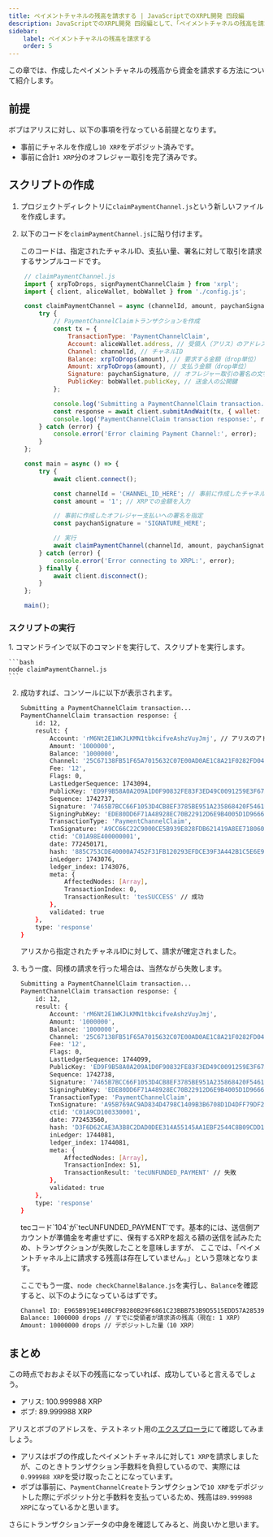 ```yaml
---
title: ペイメントチャネルの残高を請求する | JavaScriptでのXRPL開発 四段編
description: JavaScriptでのXRPL開発 四段編として、「ペイメントチャネルの残高を請求する」について解説しているページです。
sidebar:
    label: ペイメントチャネルの残高を請求する
    order: 5
---
```



この章では、作成したペイメントチャネルの残高から資金を請求する方法について紹介します。

## 前提

ボブはアリスに対し、以下の事項を行なっている前提となります。

- 事前にチャネルを作成し`10 XRP`をデポジット済みです。
- 事前に合計`1 XRP`分のオフレジャー取引を完了済みです。

## スクリプトの作成

<Steps>

1. プロジェクトディレクトリに`claimPaymentChannel.js`という新しいファイルを作成します。

2. 以下のコードを`claimPaymentChannel.js`に貼り付けます。

   このコードは、指定されたチャネルID、支払い量、署名に対して取引を請求するサンプルコードです。

   ```javascript
    // claimPaymentChannel.js
    import { xrpToDrops, signPaymentChannelClaim } from 'xrpl';
    import { client, aliceWallet, bobWallet } from './config.js';

    const claimPaymentChannel = async (channelId, amount, paychanSignature) => {
        try {
            // PaymentChannelClaimトランザクションを作成
            const tx = {
                TransactionType: 'PaymentChannelClaim',
                Account: aliceWallet.address, // 受領人（アリス）のアドレス
                Channel: channelId, // チャネルID
                Balance: xrpToDrops(amount), // 要求する金額（drop単位）
                Amount: xrpToDrops(amount), // 支払う金額（drop単位）
                Signature: paychanSignature, // オフレジャー取引の署名の文字列
                PublicKey: bobWallet.publicKey, // 送金人の公開鍵
            };

            console.log('Submitting a PaymentChannelClaim transaction...');
            const response = await client.submitAndWait(tx, { wallet: aliceWallet }); // 受領人（アリス）が署名
            console.log('PaymentChannelClaim transaction response:', response);
        } catch (error) {
            console.error('Error claiming Payment Channel:', error);
        }
    };

    const main = async () => {
        try {
            await client.connect();

            const channelId = 'CHANNEL_ID_HERE'; // 事前に作成したチャネルIDを入力
            const amount = '1'; // XRPでの金額を入力

            // 事前に作成したオフレジャー支払いへの署名を指定
            const paychanSignature = 'SIGNATURE_HERE';

            // 実行
            await claimPaymentChannel(channelId, amount, paychanSignature);
        } catch (error) {
            console.error('Error connecting to XRPL:', error);
        } finally {
            await client.disconnect();
        }
    };

    main();
    ```
</Steps>

### スクリプトの実行

<Steps>
1. コマンドラインで以下のコマンドを実行して、スクリプトを実行します。

    ```bash
    node claimPaymentChannel.js
    ```

2. 成功すれば、コンソールに以下が表示されます。

    ```bash
    Submitting a PaymentChannelClaim transaction...
    PaymentChannelClaim transaction response: {
        id: 12,
        result: {
            Account: 'rM6Nt2E1WKJLKMN1tbkcifveAshzVuyJmj', // アリスのアドレス
            Amount: '1000000',
            Balance: '1000000',
            Channel: '25C67138FB51F65A7015632C07E00AD0AE1C8A21F0282FD0401BAEDFDFD3423E',
            Fee: '12',
            Flags: 0,
            LastLedgerSequence: 1743094,
            PublicKey: 'ED9F9B58A0A209A1D0F90832FE83F3ED49C0091259E3F67A2FCAA3D3EAAF718FFE',
            Sequence: 1742737,
            Signature: '7465B7BCC66F1053D4CB8EF3785BE951A235868420F546160EF446429DA58632EEBBA90810F6714500E7B0A73E9DBABFE47307DC6BEC9D911D24DB473988BE04',
            SigningPubKey: 'EDE80DD6F71A48928EC70B22912D6E9B4005D1D9666939C658F931186CC9DA80B7',
            TransactionType: 'PaymentChannelClaim',
            TxnSignature: 'A9CC66C22C9000CE5B939E828FDB621419A8EE7180604B3844D52D32D27BD4F00CCB93D8AF85C0E7F08EA7DD27D5E475F8CA00FEA1EF2B6BB826EB6DA95A4902',
            ctid: 'C01A98E400000001',
            date: 772450171,
            hash: '885C753CDE40000A7452F31FB120293EFDCE39F3A442B1C5E6E924440FD32381',
            inLedger: 1743076,
            ledger_index: 1743076,
            meta: {
                AffectedNodes: [Array],
                TransactionIndex: 0,
                TransactionResult: 'tesSUCCESS' // 成功
            },
            validated: true
        },
        type: 'response'
    }
    ```

   アリスから指定されたチャネルIDに対して、請求が確定されました。

3. もう一度、同様の請求を行った場合は、当然ながら失敗します。

    ```bash
    Submitting a PaymentChannelClaim transaction...
    PaymentChannelClaim transaction response: {
        id: 12,
        result: {
            Account: 'rM6Nt2E1WKJLKMN1tbkcifveAshzVuyJmj',
            Amount: '1000000',
            Balance: '1000000',
            Channel: '25C67138FB51F65A7015632C07E00AD0AE1C8A21F0282FD0401BAEDFDFD3423E',
            Fee: '12',
            Flags: 0,
            LastLedgerSequence: 1744099,
            PublicKey: 'ED9F9B58A0A209A1D0F90832FE83F3ED49C0091259E3F67A2FCAA3D3EAAF718FFE',
            Sequence: 1742738,
            Signature: '7465B7BCC66F1053D4CB8EF3785BE951A235868420F546160EF446429DA58632EEBBA90810F6714500E7B0A73E9DBABFE47307DC6BEC9D911D24DB473988BE04',
            SigningPubKey: 'EDE80DD6F71A48928EC70B22912D6E9B4005D1D9666939C658F931186CC9DA80B7',
            TransactionType: 'PaymentChannelClaim',
            TxnSignature: 'A95B769AC9AD834D4798C1409B3B6708D1D4DFF79DF2F59AA185B358810930A925B948D7BD3E83EF20308FDE75275AFC5B75C164A4D70F8CB49BCDC9148A8D01',
            ctid: 'C01A9CD100330001',
            date: 772453560,
            hash: 'D3F6D62CAE3A3B8C2DAD0DEE314A55145AA1EBF2544C8B09CDD1F698EDE6621E',
            inLedger: 1744081,
            ledger_index: 1744081,
            meta: {
                AffectedNodes: [Array],
                TransactionIndex: 51,
                TransactionResult: 'tecUNFUNDED_PAYMENT' // 失敗
            },
            validated: true
        },
        type: 'response'
    }
    ```

    <Aside title="tecUNFUNDED_PAYMENTとは？">
    tecコード`104`が`tecUNFUNDED_PAYMENT`です。基本的には、送信側アカウントが準備金を考慮せずに、保有するXRPを超える額の送信を試みたため、トランザクションが失敗したことを意味しますが、
    ここでは、「ペイメントチャネル上に請求する残高は存在していません。」という意味となります。  
    </Aside>

    ここでもう一度、`node checkChannelBalance.js`を実行し、`Balance`を確認すると、以下のようになっているはずです。

    ```bash
    Channel ID: E965B919E140BCF98280B29F6861C23BBB753B9D5515EDD57A285391BA20CCA2
    Balance: 1000000 drops // すでに受領者が請求済の残高（現在: 1 XRP）
    Amount: 10000000 drops // デポジットした量（10 XRP）
    ```
</Steps>

## まとめ

この時点でおおよそ以下の残高になっていれば、成功していると言えるでしょう。

- アリス: 100.999988 XRP
- ボブ: 89.999988 XRP

アリスとボブのアドレスを、テストネット用の[エクスプローラ](https://test.bithomp.com/explorer/)にて確認してみましょう。

- アリスはボブの作成したペイメントチャネルに対して`1 XRP`を請求しましたが、このときトランザクション手数料を負担しているので、実際には`0.999988 XRP`を受け取ったことになっています。
- ボブは事前に、`PaymentChannelCreate`トランザクションで`10 XRP`をデポジットした際にデポジット分と手数料を支払っているため、残高は`89.999988 XRP`になっているかと思います。

さらにトランザクションデータの中身を確認してみると、尚良いかと思います。